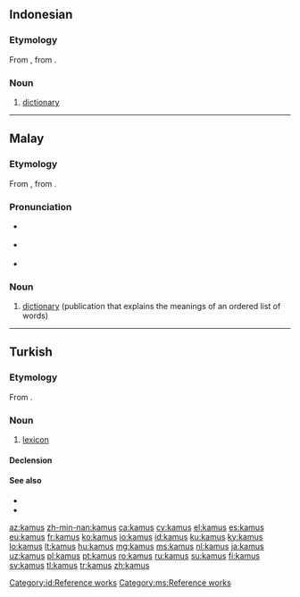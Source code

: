 {{also|ƙamus}}
==Indonesian==

===Etymology===
From {{etyl|ar|id}} {{term|قَامُوس|lang=ar}}, from {{etyl|grc|id}} {{term|ὠκεανός|lang=grc}}.

===Noun===
{{id-noun}}

# [[dictionary]]

[[Category:id:Reference works]]

----

==Malay==

===Etymology===
From {{etyl|ar|ms}} {{term|قَامُوس|lang=ar}}, from {{etyl|grc|ms}} {{term|ὠκεανός|lang=grc}}.

===Pronunciation===
* {{a|Johor-Selangor}} {{IPA|/kamos/|lang=ms}}
* {{a|Riau-Lingga}} {{IPA|/kamʊs/|lang=ms}}
* {{rhymes|amos|mos|os|lang=ms}}

===Noun===
{{head|ms|noun}}

# [[dictionary]] (publication that explains the meanings of an ordered list of words)

[[Category:ms:Reference works]]

----

==Turkish==

===Etymology===
From {{etyl|ar|tr}} {{term|lang=ar|قَامُوس}}.

===Noun===
{{tr-noun|head=kāmus|u|lar}}

# {{context|obsolete|lang=tr}} [[lexicon]]

====Declension====
{{tr-noun-c|u|t|poss=+|pred=+}}

====See also====
* {{l|tr|lügat}}
* {{l|tr|sözlük}}

[[az:kamus]]
[[zh-min-nan:kamus]]
[[ca:kamus]]
[[cy:kamus]]
[[el:kamus]]
[[es:kamus]]
[[eu:kamus]]
[[fr:kamus]]
[[ko:kamus]]
[[io:kamus]]
[[id:kamus]]
[[ku:kamus]]
[[ky:kamus]]
[[lo:kamus]]
[[lt:kamus]]
[[hu:kamus]]
[[mg:kamus]]
[[ms:kamus]]
[[nl:kamus]]
[[ja:kamus]]
[[uz:kamus]]
[[pl:kamus]]
[[pt:kamus]]
[[ro:kamus]]
[[ru:kamus]]
[[su:kamus]]
[[fi:kamus]]
[[sv:kamus]]
[[tl:kamus]]
[[tr:kamus]]
[[zh:kamus]]